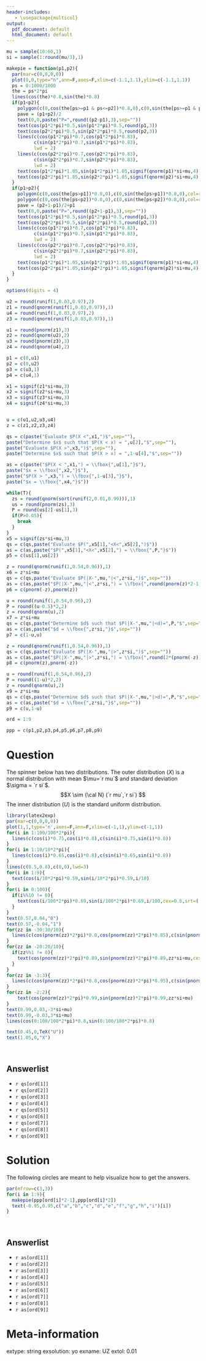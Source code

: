 ```yaml
---
header-includes:
   - \usepackage{multicol}
output:
  pdf_document: default
  html_document: default
---
```


```r
mu = sample(10:60,1)
si = sample(1:round(mu/3),1)

makepie = function(p1,p2){
  par(mar=c(0,0,0,0))
  plot(0,0,type="n",ann=F,axes=F,xlim=c(-1.1,1.1),ylim=c(-1.1,1.1))
  ps = 0:1000/1000
  the = ps*2*pi
  lines(cos(the)*0.8,sin(the)*0.8)
  if(p1<p2){
    polygon(c(0,cos(the[ps>=p1 & ps<=p2])*0.8,0),c(0,sin(the[ps>=p1 & ps<=p2])*0.8,0),col=rgb(0.4,0.4,0.4,0.4),lty=0)
    pave = (p1+p2)/2
    text(0,0,paste("P=",round((p2-p1),3),sep=""))
    text(cos(p1*2*pi)*0.5,sin(p1*2*pi)*0.5,round(p1,3))
    text(cos(p2*2*pi)*0.5,sin(p2*2*pi)*0.5,round(p2,3))
    lines(c(cos(p1*2*pi)*0.7,cos(p1*2*pi)*0.83),
          c(sin(p1*2*pi)*0.7,sin(p1*2*pi)*0.83),
          lwd = 2)
    lines(c(cos(p2*2*pi)*0.7,cos(p2*2*pi)*0.83),
          c(sin(p2*2*pi)*0.7,sin(p2*2*pi)*0.83),
          lwd = 2)
    text(cos(p1*2*pi)*1.05,sin(p1*2*pi)*1.05,signif(qnorm(p1)*si+mu,4))
    text(cos(p2*2*pi)*1.05,sin(p2*2*pi)*1.05,signif(qnorm(p2)*si+mu,4))
  }
  if(p1>p2){
    polygon(c(0,cos(the[ps>p1])*0.8,0),c(0,sin(the[ps>p1])*0.8,0),col=rgb(0.4,0.4,0.4,0.4),lty=0)
    polygon(c(0,cos(the[ps<p2])*0.8,0),c(0,sin(the[ps<p2])*0.8,0),col=rgb(0.4,0.4,0.4,0.4),lty=0)
    pave = (p2+1-p1)/2+p1
    text(0,0,paste("P=",round((p2+1-p1),3),sep=""))
    text(cos(p1*2*pi)*0.5,sin(p1*2*pi)*0.5,round(p1,3))
    text(cos(p2*2*pi)*0.5,sin(p2*2*pi)*0.5,round(p2,3))
    lines(c(cos(p1*2*pi)*0.7,cos(p1*2*pi)*0.83),
          c(sin(p1*2*pi)*0.7,sin(p1*2*pi)*0.83),
          lwd = 2)
    lines(c(cos(p2*2*pi)*0.7,cos(p2*2*pi)*0.83),
          c(sin(p2*2*pi)*0.7,sin(p2*2*pi)*0.83),
          lwd = 2)
    text(cos(p1*2*pi)*1.05,sin(p1*2*pi)*1.05,signif(qnorm(p1)*si+mu,4))
    text(cos(p2*2*pi)*1.05,sin(p2*2*pi)*1.05,signif(qnorm(p2)*si+mu,4))
  }
}

options(digits = 4)

u2 = round(runif(1,0.03,0.97),2)
z1 = round(qnorm(runif(1,0.03,0.97)),1)
u4 = round(runif(1,0.03,0.97),2)
z3 = round(qnorm(runif(1,0.03,0.97)),1)

u1 = round(pnorm(z1),3)
z2 = round(qnorm(u2),2)
u3 = round(pnorm(z3),3)
z4 = round(qnorm(u4),2)

p1 = c(0,u1)
p2 = c(0,u2)
p3 = c(u3,1)
p4 = c(u4,1)

x1 = signif(z1*si+mu,3)
x2 = signif(z2*si+mu,3)
x3 = signif(z3*si+mu,3)
x4 = signif(z4*si+mu,3)


u = c(u1,u2,u3,u4)
z = c(z1,z2,z3,z4)

qs = c(paste("Evaluate $P(X <",x1,")$",sep=""),
paste("Determine $x$ such that $P(X < x) = ",u[2],"$",sep=""),
paste("Evaluate $P(X >",x3,")$",sep=""),
paste("Determine $x$ such that $P(X > x) = ",1-u[4],"$",sep=""))

as = c(paste("$P(X < ",x1,") = \\fbox{",u[1],"}$"),
paste("$x = \\fbox{",x2,"}$"),
paste("$P(X > ",x3,") = \\fbox{",1-u[3],"}$"),
paste("$x = \\fbox{",x4,"}$"))

while(T){
  zs = round(qnorm(sort(runif(2,0.01,0.99))),1)
  us = round(pnorm(zs),3)
  P = round(us[2]-us[1],3)
  if(P>0.05){
    break
  }
}
x5 = signif(zs*si+mu,3)
qs = c(qs,paste("Evaluate $P(",x5[1],"<X<",x5[2],")$"))
as = c(as,paste("$P(",x5[1],"<X<",x5[2],") = \\fbox{",P,"}$"))
p5 = c(us[1],us[2])

z = round(qnorm(runif(1,0.54,0.96)),1)
x6 = z*si+mu
qs = c(qs,paste("Evaluate $P(|X-",mu,"|<",z*si,")$",sep=""))
as = c(as,paste("$P(|X-",mu,"|<",z*si,") = \\fbox{",round(pnorm(z)*2-1,3),"}$",sep=""))
p6 = c(pnorm(-z),pnorm(z))

u = round(runif(1,0.54,0.96),2)
P = round((u-0.5)*2,2)
z = round(qnorm(u),2)
x7 = z*si+mu
qs = c(qs,paste("Determine $d$ such that $P(|X-",mu,"|<d)=",P,"$",sep=""))
as = c(as,paste("$d = \\fbox{",z*si,"}$",sep=""))
p7 = c(1-u,u)

z = round(qnorm(runif(1,0.54,0.96)),1)
qs = c(qs,paste("Evaluate $P(|X-",mu,"|>",z*si,")$",sep=""))
as = c(as,paste("$P(|X-",mu,"|>",z*si,") = \\fbox{",round(2*(pnorm(-z)),3),"}$",sep=""))
p8 = c(pnorm(z),pnorm(-z))

u = round(runif(1,0.54,0.96),2)
P = round((1-u)*2,2)
z = round(qnorm(u),2)
x9 = z*si+mu
qs = c(qs,paste("Determine $d$ such that $P(|X-",mu,"|>d)=",P,"$",sep=""))
as = c(as,paste("$d = \\fbox{",z*si,"}$",sep=""))
p9 = c(u,1-u)

ord = 1:9

ppp = c(p1,p2,p3,p4,p5,p6,p7,p8,p9)
```

Question
========

The spinner below has two distributions. The outer distribution ($X$) is a normal distribution with mean $\mu=`r mu`$ and standard deviation $\sigma = `r si`$. $$X \sim {\cal N} (`r mu`,`r si`) $$ The inner distribution ($U$) is the standard uniform distribution.

```r
library(latex2exp)
par(mar=c(0,0,0,0))
plot(1,1,type='n',axes=F,ann=F,xlim=c(-1,1),ylim=c(-1,1))
for(i in 1:100/100*2*pi){
  lines(c(cos(i)*0.75,cos(i)*0.8),c(sin(i)*0.75,sin(i)*0.8))
}
for(i in 1:10/10*2*pi){
  lines(c(cos(i)*0.65,cos(i)*0.8),c(sin(i)*0.65,sin(i)*0.8))
}
lines(c(0.5,0.8),c(0,0),lwd=3)
for(i in 1:9){
  text(cos(i/10*2*pi)*0.59,sin(i/10*2*pi)*0.59,i/10)
}
for(i in 0:100){
  if(i%%10 != 0){
    text(cos(i/100*2*pi)*0.69,sin(i/100*2*pi)*0.69,i/100,cex=0.6,srt=((i/100*360)+90)%%180-90)
  }
}
text(0.57,0.04,"0")
text(0.57,-0.04,"1")
for(zz in -30:30/10){
  lines(c(cos(pnorm(zz)*2*pi)*0.8,cos(pnorm(zz)*2*pi)*0.85),c(sin(pnorm(zz)*2*pi)*0.8,sin(pnorm(zz)*2*pi)*0.85))
}
for(zz in -20:20/10){
  if(zz%%1 != 0){
    text(cos(pnorm(zz)*2*pi)*0.89,sin(pnorm(zz)*2*pi)*0.89,zz*si+mu,cex = 0.6)
  }
}
for(zz in -3:3){
  lines(c(cos(pnorm(zz)*2*pi)*0.8,cos(pnorm(zz)*2*pi)*0.95),c(sin(pnorm(zz)*2*pi)*0.8,sin(pnorm(zz)*2*pi)*0.95),lwd=2)
}
for(zz in -2:2){
    text(cos(pnorm(zz)*2*pi)*0.99,sin(pnorm(zz)*2*pi)*0.99,zz*si+mu)
}
text(0.99,0.03,-3*si+mu)
text(0.99,-0.03,3*si+mu)
lines(cos(0:100/100*2*pi)*0.8,sin(0:100/100*2*pi)*0.8)

text(0.45,0,TeX("U"))
text(1.05,0,"X")
```
\

\vspace{-20pt}

Answerlist
--------
* `r qs[ord[1]]`
* `r qs[ord[2]]`
* `r qs[ord[3]]`
* `r qs[ord[4]]`
* `r qs[ord[5]]`
* `r qs[ord[6]]`
* `r qs[ord[7]]`
* `r qs[ord[8]]`
* `r qs[ord[9]]`


Solution
========

The following circles are meant to help visualize how to get the answers.

```r
par(mfrow=c(3,3))
for(i in 1:9){
  makepie(ppp[ord[i]*2-1],ppp[ord[i]*2])
  text(-0.95,0.95,c("a","b","c","d","e","f","g","h","i")[i])
}
```
\

Answerlist
-------
* `r as[ord[1]]`
* `r as[ord[2]]`
* `r as[ord[3]]`
* `r as[ord[4]]`
* `r as[ord[5]]`
* `r as[ord[6]]`
* `r as[ord[7]]`
* `r as[ord[8]]`
* `r as[ord[9]]`



Meta-information
============
extype: string
exsolution: yo
exname: UZ
extol: 0.01
